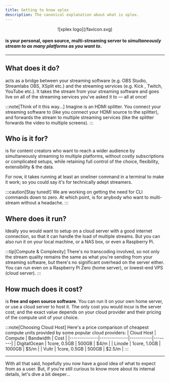 ```yaml
---
title: Getting to know xplex
description: The canonical explanation about what is xplex.
---
```


<center>![xplex logo](/favicon.svg)</center>

#### <Xplex /> is your personal, open source, multi-streaming server to ***simultaneously stream to as many platforms as you want to***.

---

## What does it do?

<Xplex /> acts as a bridge between your streaming software (e.g. OBS Studio, Streamlabs OBS, XSplit etc.) and the streaming services (e.g. Kick , Twitch, YouTube etc.). It takes the stream from your streaming software and goes live on all of the streaming services you've asked it to &mdash; all at once!

:::note[Think of it this way...]
Imagine <Xplex /> is an HDMI splitter. You connect your streaming software to <Xplex /> (like you connect your HDMI source to the splitter), and <Xplex /> forwards the stream to multiple streaming services (like the splitter forwards the video to multiple screens).
:::

## Who is it for?

<Xplex /> is for content creators who want to reach a wider audience by simultaneously streaming to multiple platforms, without costly subscriptions or complicated setups, while retaining full control of the choice, flexibility, extensibility & the data.

For now, it takes running at least an oneliner command in a terminal to make it work; so you could say it's for technically adept streamers.

:::caution[Stay tuned!]
We are working on getting the need for CLI commands down to zero. At which point, <Xplex /> is for anybody who want to multi-stream without a headache.
:::

## Where does it run?

Ideally you would want to setup <Xplex /> on a cloud server with a good internet connection, so that it can handle the load of multiple streams. But you can also run it on your local machine, or a NAS box, or even a Raspberry Pi.

:::tip[Compute & Complexity]
There's no transcoding involved, so not only the stream quality remains the same as what you're sending from your streaming software, but there's no significant overhead on the server either. You can run <Xplex /> even on a Raspberry Pi Zero (home server), or lowest-end VPS (cloud server).
:::

## How much does it cost?

<Xplex /> is **free and open source software**. You can run it on your own home server, or use a cloud server to host it. The only cost you would incur is the server cost; and the exact value depends on your cloud provider and their pricing of the compute unit of your choice.

:::note[Choosing Cloud Host]
Here's a price comparison of cheapest compute units provided by some popular cloud providers:
| Cloud Host   | Compute      | Bandwidth | Cost   |
|--------------|--------------|-----------|--------|
| DigitalOcean | 1core, 0.5GB | 500GB     | $4/m   |
| Linode       | 1core, 1.0GB | 1000GB    | $5/m   |
| Vultr        | 1core, 0.5GB | 500GB     | $2.5/m |
:::

---

With all that said, hopefully you now have a good idea of what to expect from <Xplex /> as a user. But, if you're still curious to know more about its internal details, let's dive a bit deeper...
